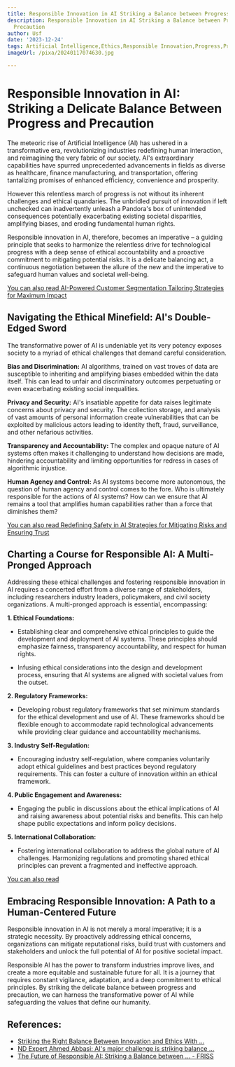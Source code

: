 ```yaml
---
title: Responsible Innovation in AI Striking a Balance between Progress and Precaution
description: Responsible Innovation in AI Striking a Balance between Progress and
  Precaution
author: Usf
date: '2023-12-24'
tags: Artificial Intelligence,Ethics,Responsible Innovation,Progress,Precaution
imageUrl: /pixa/20240117074630.jpg

---
```

# Responsible  Innovation in AI: Striking a Delicate Balance Between Progress and Precaution

The meteoric rise of Artificial Intelligence (AI) has ushered in a transformative era, revolutionizing industries redefining human interaction, and reimagining the very fabric of our society. AI's extraordinary capabilities have spurred unprecedented advancements in fields as diverse as  healthcare, finance manufacturing, and transportation, offering tantalizing promises of  enhanced efficiency, convenience and prosperity.

However this  relentless march of progress is not without its inherent challenges  and ethical  quandaries. The unbridled  pursuit of innovation if left unchecked can inadvertently unleash a Pandora's box of unintended consequences potentially exacerbating existing societal disparities, amplifying biases, and eroding fundamental human rights.

Responsible innovation in AI, therefore, becomes an imperative – a guiding principle that seeks to harmonize the relentless drive for technological progress  with a deep sense  of ethical accountability and a proactive commitment to mitigating potential risks. It is a delicate balancing act, a continuous negotiation  between the allure of the new and the imperative to safeguard human values and societal well-being.

[You can also read AI-Powered Customer Segmentation Tailoring Strategies for Maximum Impact](AI-Powered%20Customer%20Segmentation%20Tailoring%20Strategies%20for%20Maximum%20Impact)


## Navigating the Ethical Minefield: AI's Double-Edged Sword

The transformative  power of  AI is undeniable  yet its very potency  exposes society to a myriad of ethical challenges that demand careful consideration.

**Bias and Discrimination:** AI algorithms, trained  on vast troves of data are susceptible to inheriting and amplifying biases embedded within the data itself. This can lead to unfair and discriminatory outcomes perpetuating or even exacerbating existing social inequalities.

**Privacy and Security:** AI's insatiable appetite for data raises legitimate concerns about privacy and  security. The collection storage, and analysis of  vast amounts of personal information  create vulnerabilities that  can be  exploited by  malicious actors leading to identity theft,  fraud, surveillance, and other nefarious activities.

**Transparency  and  Accountability:** The  complex and opaque nature of AI systems often makes it challenging to understand how decisions  are made, hindering  accountability and limiting opportunities  for redress  in cases of algorithmic injustice.

**Human Agency and Control:**  As AI systems become more autonomous, the question of human agency and control comes to the fore. Who is ultimately responsible for the actions  of AI  systems? How can we ensure  that AI remains  a tool that amplifies human capabilities rather than a force that diminishes them?

[You can also read Redefining Safety in AI Strategies for Mitigating Risks  and Ensuring  Trust](Redefining%20Safety%20in%20AI%20Strategies%20for%20Mitigating%20Risks%20and%20Ensuring%20Trust)


## Charting a Course for Responsible  AI: A Multi-Pronged Approach

Addressing these  ethical  challenges and fostering responsible innovation in AI requires a  concerted effort from  a diverse range of stakeholders, including researchers industry leaders, policymakers, and civil society  organizations. A multi-pronged approach is essential, encompassing:

**1. Ethical Foundations:**

   - Establishing clear and comprehensive  ethical principles to guide the development and deployment of AI systems. These principles  should emphasize fairness, transparency accountability,  and respect for human rights.

   - Infusing ethical considerations into  the design and development  process, ensuring that AI systems are aligned with societal values from the  outset.

**2. Regulatory Frameworks:**

   - Developing robust regulatory frameworks that  set minimum standards for the ethical development and use  of  AI. These frameworks should  be  flexible enough to accommodate rapid  technological advancements while providing clear guidance and accountability mechanisms.

**3. Industry Self-Regulation:**

   - Encouraging industry self-regulation, where companies voluntarily adopt  ethical guidelines and best practices beyond regulatory requirements. This  can foster a  culture of  innovation within an ethical  framework.

**4. Public Engagement and Awareness:**

   - Engaging the public in discussions  about the ethical  implications of AI and raising awareness about potential risks and benefits. This can help shape public expectations and inform policy decisions.

**5. International Collaboration:**

   - Fostering international collaboration to address the global nature of AI challenges. Harmonizing regulations and promoting shared ethical principles can prevent a fragmented and ineffective approach.

[You can also read  ]()


## Embracing Responsible Innovation: A Path to a Human-Centered  Future

Responsible innovation in AI is not merely a moral imperative; it is a  strategic necessity. By proactively addressing ethical concerns, organizations can mitigate reputational risks, build trust with customers and stakeholders and unlock the full potential of AI for positive societal impact.

Responsible  AI has the power to transform industries improve lives, and create a  more equitable and sustainable future for all. It is a journey that requires  constant vigilance, adaptation, and a deep commitment to ethical principles.  By striking the delicate balance between  progress and precaution, we  can harness the transformative power of AI  while safeguarding the values  that define  our humanity.

## References:
- [Striking the Right Balance Between Innovation and Ethics With ...](https://www.grazitti.com/blog/striking-the-right-balance-between-innovation-and-ethics-with-responsible-ai-development/)
- [ND Expert Ahmed Abbasi: AI's major challenge is striking balance ...](https://www.newswise.com/articles/nd-expert-ahmed-abbasi-ai-s-major-challenge-is-striking-balance-between-innovation-precaution)
- [The Future of Responsible AI: Striking a Balance between ... - FRISS](https://www.friss.com/blog/the-future-of-responsible-ai-striking-a-balance-between-regulation-and-innovation)
